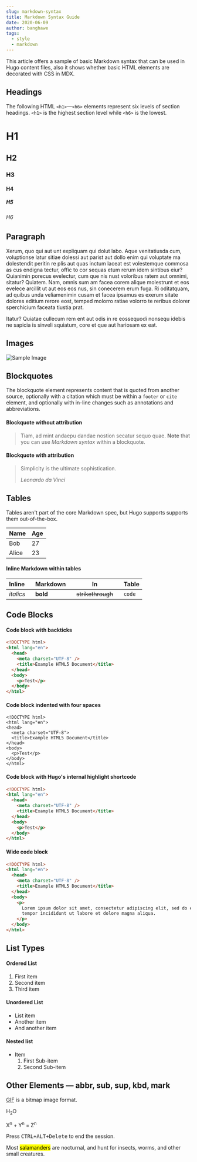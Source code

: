 ```yaml
---
slug: markdown-syntax
title: Markdown Syntax Guide
date: 2020-06-09
author: banghawe
tags:
  - style
  - markdown
---
```


This article offers a sample of basic Markdown syntax that can be used in Hugo content files, also it shows whether basic HTML elements are decorated with CSS in MDX.

## Headings

The following HTML `<h1>`—`<h6>` elements represent six levels of section headings. `<h1>` is the highest section level while `<h6>` is the lowest.

# H1

## H2

### H3

#### H4

##### H5

###### H6

## Paragraph

Xerum, quo qui aut unt expliquam qui dolut labo. Aque venitatiusda cum, voluptionse latur sitiae dolessi aut parist aut dollo enim qui voluptate ma dolestendit peritin re plis aut quas inctum laceat est volestemque commosa as cus endigna tectur, offic to cor sequas etum rerum idem sintibus eiur? Quianimin porecus evelectur, cum que nis nust voloribus ratem aut omnimi, sitatur? Quiatem. Nam, omnis sum am facea corem alique molestrunt et eos evelece arcillit ut aut eos eos nus, sin conecerem erum fuga. Ri oditatquam, ad quibus unda veliamenimin cusam et facea ipsamus es exerum sitate dolores editium rerore eost, temped molorro ratiae volorro te reribus dolorer sperchicium faceata tiustia prat.

Itatur? Quiatae cullecum rem ent aut odis in re eossequodi nonsequ idebis ne sapicia is sinveli squiatum, core et que aut hariosam ex eat.

## Images

![Sample Image](/images/600x300.png)

## Blockquotes

The blockquote element represents content that is quoted from another source, optionally with a citation which must be within a `footer` or `cite` element, and optionally with in-line changes such as annotations and abbreviations.

#### Blockquote without attribution

> Tiam, ad mint andaepu dandae nostion secatur sequo quae.
> **Note** that you can use _Markdown syntax_ within a blockquote.

#### Blockquote with attribution

> Simplicity is the ultimate sophistication.
>
> <cite>Leonardo da Vinci</cite>

## Tables

Tables aren't part of the core Markdown spec, but Hugo supports supports them out-of-the-box.

| Name  | Age |
| ----- | --- |
| Bob   | 27  |
| Alice | 23  |

#### Inline Markdown within tables

<div style={{"overflowX": "auto"}}>

| Inline&nbsp;&nbsp;&nbsp; | Markdown&nbsp;&nbsp;&nbsp; | In&nbsp;&nbsp;&nbsp;                | Table  |
| ------------------------ | -------------------------- | ----------------------------------- | ------ |
| _italics_                | **bold**                   | ~~strikethrough~~&nbsp;&nbsp;&nbsp; | `code` |

</div>

## Code Blocks

#### Code block with backticks

```html
<!DOCTYPE html>
<html lang="en">
  <head>
    <meta charset="UTF-8" />
    <title>Example HTML5 Document</title>
  </head>
  <body>
    <p>Test</p>
  </body>
</html>
```

#### Code block indented with four spaces

    <!DOCTYPE html>
    <html lang="en">
    <head>
      <meta charset="UTF-8">
      <title>Example HTML5 Document</title>
    </head>
    <body>
      <p>Test</p>
    </body>
    </html>

#### Code block with Hugo's internal highlight shortcode

```html
<!DOCTYPE html>
<html lang="en">
  <head>
    <meta charset="UTF-8" />
    <title>Example HTML5 Document</title>
  </head>
  <body>
    <p>Test</p>
  </body>
</html>
```

#### Wide code block

```html
<!DOCTYPE html>
<html lang="en">
  <head>
    <meta charset="UTF-8" />
    <title>Example HTML5 Document</title>
  </head>
  <body>
    <p>
      Lorem ipsum dolor sit amet, consectetur adipiscing elit, sed do eiusmod
      tempor incididunt ut labore et dolore magna aliqua.
    </p>
  </body>
</html>
```

## List Types

#### Ordered List

1. First item
2. Second item
3. Third item

#### Unordered List

- List item
- Another item
- And another item

#### Nested list

- Item
  1. First Sub-item
  2. Second Sub-item

## Other Elements — abbr, sub, sup, kbd, mark

<p>
  <abbr title="Graphics Interchange Format">GIF</abbr> is a bitmap image format.
</p>

H<sub>2</sub>O

X<sup>n</sup> + Y<sup>n</sup> = Z<sup>n</sup>

Press <kbd><kbd>CTRL</kbd>+<kbd>ALT</kbd>+<kbd>Delete</kbd></kbd> to end the session.

Most <mark>salamanders</mark> are nocturnal, and hunt for insects, worms, and other small creatures.
